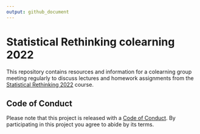```yaml
---
output: github_document
---
```


# Statistical Rethinking colearning 2022

This repository contains resources and information for a colearning group
meeting regularly to discuss lectures and homework assignments from the 
[Statistical Rethinking 2022](https://github.com/rmcelreath/stat_rethinking_2022)
course. 






## Code of Conduct

Please note that this project is released with a [Code of
Conduct](CODE_OF_CONDUCT.md). By participating in this project you agree to abide by its terms.


